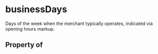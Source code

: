 # businessDays

Days of the week when the merchant typically operates, indicated via opening hours markup.

## Property of



